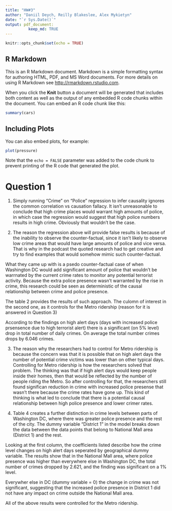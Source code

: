 ```yaml
---
title: "HW#3"
author: "Daniil Deych, Reilly Blakeslee, Alex Mykietyn"
date: "`r Sys.Date()`"
output: pdf_document:
          keep_md: TRUE
---
```


```r
knitr::opts_chunk$set(echo = TRUE)
```

## R Markdown

This is an R Markdown document. Markdown is a simple formatting syntax for authoring HTML, PDF, and MS Word documents. For more details on using R Markdown see <http://rmarkdown.rstudio.com>.

When you click the **Knit** button a document will be generated that includes both content as well as the output of any embedded R code chunks within the document. You can embed an R code chunk like this:

```r
summary(cars)
```

## Including Plots

You can also embed plots, for example:

```r
plot(pressure)
```

Note that the `echo = FALSE` parameter was added to the code chunk to prevent printing of the R code that generated the plot.

# Question 1

1. Simply running "Crime" on "Police" regression to infer causality ignores the common correlation vs causation fallacy. It isn't unreasonable to conclude that high crime places would warrant high amounts of police, in which case the regression would suggest that high police numbers results in high crime. Obviously that wouldn't be the case.

2. The reason the regression above will provide false results is because of the inability to observe the counter-factual, since it isn't likely to observe low crime areas that would have large amounts of police and vice versa. That is why in the podcast the quoted research had to get creative and try to find examples that would somehow mimic such counter-factual. 

What they came up with is a psedo counter-factual case of when Washington DC would add significant amount of police that wouldn't be warrnated by the current crime rates to monitor any potential terrorist activity. Because the extra police presence wasn't warranted by the rise in crime, this research could be seen as deterministic of the causal relationship between crime and police presence.

The table 2 provides the results of such approach. The culomn of interest in the second one, as it controls for the Metro ridership (reason for it is answered in Question 3)

According to the findings on high alert days (days with increased police prsensence due to high terrorist alert) there is a significant (on 5% level) drop in total number of daily crimes. On average the total number crimes drops by 6.046 crimes.

3. The reason why the researchers had to control for Metro ridership is because the concern was that it is possible that on high alert days the number of potential crime victims was lower than on other typical days. Controlling for Metro ridership is how the researchers solved that problem. The thinking was that if high alert days would keep people inside their homes, then that would be reflected by the number of people riding the Metro. So after controlling for that, the researchers still found significan reduction in crime with increased police presense that wasn't there because the crime rates have gone up. This kind of thinking is what led to conclude that there is a potential causal relationship between high police presence and lower crimer rates.

4. Table 4 creates a further distinction in crime levels between parts of Washington DC, where there was greater police presence and the rest of the city. The dummy variable "District 1" in the model breaks down the data between the data points that belong to National Mall area (District 1) and the rest.

Looking at the first column, the coefficients listed describe how the crime level changes on high alert days seperated by geographical dummy variable. The results show that in the National Mall area, where police presence was higher than everywhere else in Washington DC, the total number of crimes dropped by 2.621, and the finding was significant on a 1% level.

Everywher else in DC (dummy variable = 0) the change in crime was not significant, suggesting that the increased police presence in District 1 did not have any impact on crime outside the National Mall area.

All of the above results were controlled for the Metro ridership.

```r

```

